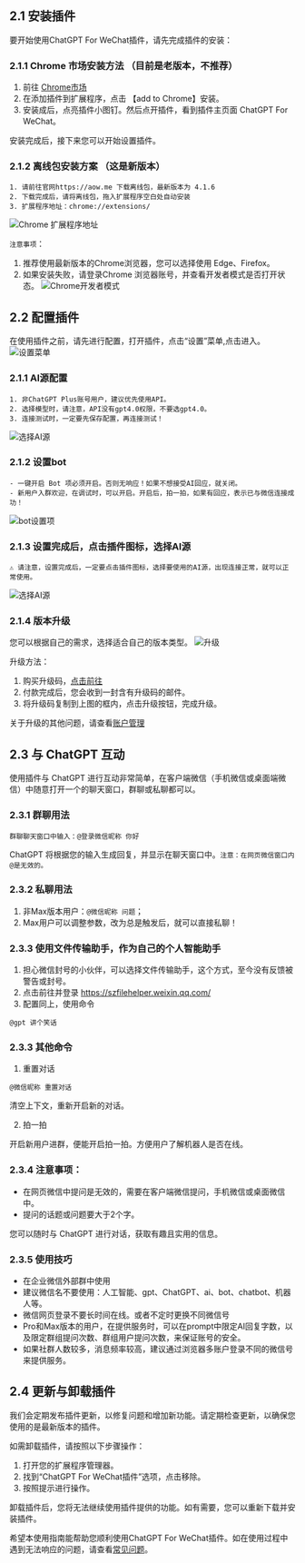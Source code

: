 ## 2.1 安装插件
要开始使用ChatGPT For WeChat插件，请先完成插件的安装：

### 2.1.1 Chrome 市场安装方法 （目前是老版本，不推荐）

1. 前往 [Chrome市场](https://chrome.google.com/webstore/detail/chatgpt-for-wechat/cdlangplaophialnpfbdfndiobanklfd)
2. 在添加插件到扩展程序，点击 【add to Chrome】安装。
3. 安装成后，点亮插件小图钉。然后点开插件，看到插件主页面 ChatGPT For WeChat。

安装完成后，接下来您可以开始设置插件。

### 2.1.2 离线包安装方案 （这是新版本）
```
1. 请前往官网https://aow.me 下载离线包，最新版本为 4.1.6
2. 下载完成后，请将离线包，拖入扩展程序空白处自动安装
3. 扩展程序地址：chrome://extensions/
```
![Chrome 扩展程序地址](/kz.png)

`注意事项`：
1. 推荐使用最新版本的Chrome浏览器，您可以选择使用 Edge、Firefox。
2. 如果安装失败，请登录Chrome 浏览器账号，并查看开发者模式是否打开状态。
![Chrome开发者模式](/kf.png)

## 2.2 配置插件
在使用插件之前，请先进行配置，打开插件，点击“设置”菜单,点击进入。
![设置菜单](/set.png)
### 2.1.1 AI源配置
```
1. 非ChatGPT Plus账号用户，建议优先使用API。
2. 选择模型时，请注意，API没有gpt4.0权限，不要选gpt4.0。
3. 连接测试时，一定要先保存配置，再连接测试！
```
![选择AI源](/step1.png)

### 2.1.2 设置bot
```
- 一键开启 Bot 项必须开启。否则无响应！如果不想接受AI回应，就关闭。
- 新用户入群欢迎，在调试时，可以开启。开启后，拍一拍，如果有回应，表示已与微信连接成功！
```
![bot设置项](/step2.png)

### 2.1.3 设置完成后，点击插件图标，选择AI源
```
⚠️ 请注意，设置完成后，一定要点击插件图标，选择要使用的AI源，出现连接正常，就可以正常使用。
```
![选择AI源](/step00.png)

### 2.1.4 版本升级
您可以根据自己的需求，选择适合自己的版本类型。
![升级](/step3.png)

升级方法：
1. 购买升级码，[点击前往](https://aoq.lemonsqueezy.com/checkout?cart=880681c9-e262-45b0-8147-8422c581bc38)
2. 付款完成后，您会收到一封含有升级码的邮件。
3. 将升级码复制到上图的框内，点击升级按钮，完成升级。

关于升级的其他问题，请查看[账户管理](./account_management.mdx)

## 2.3 与 ChatGPT 互动
使用插件与 ChatGPT 进行互动非常简单，在客户端微信（手机微信或桌面端微信）中随意打开一个的聊天窗口，群聊或私聊都可以。

### 2.3.1 群聊用法
```
群聊聊天窗口中输入：@登录微信昵称 你好
```
ChatGPT 将根据您的输入生成回复，并显示在聊天窗口中。`注意：在网页微信窗口内@是无效的。`

### 2.3.2 私聊用法

1. 非Max版本用户：`@微信昵称 问题`；
2. Max用户可以调整参数，改为总是触发后，就可以直接私聊！

### 2.3.3 使用文件传输助手，作为自己的个人智能助手
1. 担心微信封号的小伙伴，可以选择文件传输助手，这个方式，至今没有反馈被警告或封号。
2. 点击前往并登录 https://szfilehelper.weixin.qq.com/
3. 配置同上，使用命令
```
@gpt 讲个笑话
```
### 2.3.3 其他命令
1. 重置对话

```
@微信昵称 重置对话
```
清空上下文，重新开启新的对话。

2. 拍一拍

开启新用户进群，便能开启拍一拍。方便用户了解机器人是否在线。

### 2.3.4 注意事项：
- 在网页微信中提问是无效的，需要在客户端微信提问，手机微信或桌面微信中。
- 提问的话题或问题要大于2个字。

您可以随时与 ChatGPT 进行对话，获取有趣且实用的信息。

### 2.3.5 使用技巧
- 在企业微信外部群中使用
- 建议微信名不要使用：人工智能、gpt、ChatGPT、ai、bot、chatbot、机器人等。
- 微信网页登录不要长时间在线。或者不定时更换不同微信号
- Pro和Max版本的用户，在提供服务时，可以在prompt中限定AI回复字数，以及限定群组提问次数、群组用户提问次数，来保证账号的安全。
- 如果社群人数较多，消息频率较高，建议通过浏览器多账户登录不同的微信号来提供服务。

## 2.4 更新与卸载插件
我们会定期发布插件更新，以修复问题和增加新功能。请定期检查更新，以确保您使用的是最新版本的插件。

如需卸载插件，请按照以下步骤操作：

1. 打开您的扩展程序管理器。
2. 找到“ChatGPT For WeChat插件”选项，点击移除。
3. 按照提示进行操作。

卸载插件后，您将无法继续使用插件提供的功能。如有需要，您可以重新下载并安装插件。

希望本使用指南能帮助您顺利使用ChatGPT For WeChat插件。如在使用过程中遇到无法响应的问题，请查看[常见问题](./frequently_asked_questions)。
